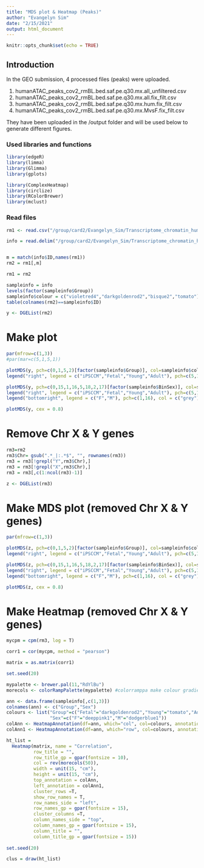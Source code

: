 ```yaml
---
title: "MDS plot & Heatmap (Peaks)"
author: "Evangelyn Sim"
date: "2/15/2021"
output: html_document
---
```


```r
knitr::opts_chunk$set(echo = TRUE)
```




## Introduction

In the GEO submission, 4 processed files (peaks) were uploaded. 

1. humanATAC_peaks_cov2_rmBL.bed.saf.pe.q30.mx.all_unfiltered.csv
2. humanATAC_peaks_cov2_rmBL.bed.saf.pe.q30.mx.all.fix_filt.csv
3. humanATAC_peaks_cov2_rmBL.bed.saf.pe.q30.mx.hum.fix_filt.csv
4. humanATAC_peaks_cov2_rmBL.bed.saf.pe.q30.mx.MvsF.fix_filt.csv


They have been uploaded in the /output folder and will be used below to generate different figures.



### Used libraries and functions

```r
library(edgeR)
library(limma)
library(Glimma)
library(gplots)

library(ComplexHeatmap)
library(circlize)
library(RColorBrewer)
library(mclust)

```


### Read files 
```r

rm1 <- read.csv("/group/card2/Evangelyn_Sim/Transcriptome_chromatin_human/Sequencing_ATAC_RNA/GITHUB/Human_Development_ATACseq_bulk/output/humanATAC_peaks_cov2_rmBL.bed.saf.pe.q30.mx.all.fix_filt.csv", row.names = 1)

info = read.delim("/group/card2/Evangelyn_Sim/Transcriptome_chromatin_human/Sequencing_ATAC_RNA/GITHUB/Human_Development_ATACseq_bulk/output/ATACseq_samplesheet.txt", header = TRUE, sep = "\t")


m = match(info$ID,names(rm1))
rm2 = rm1[,m]

rm1 = rm2

sampleinfo = info
levels(factor(sampleinfo$Group))
sampleinfo$colour = c("violetred4","darkgoldenrod2","bisque2","tomato")[factor(sampleinfo$Group)]
table(colnames(rm2)==sampleinfo$ID)

y <- DGEList(rm2)

```

# Make plot

```r

par(mfrow=c(1,3))
#par(mar=c(5,1,5,1))

plotMDS(y, pch=c(0,1,5,2)[factor(sampleinfo$Group)], col=sampleinfo$colour, cex = 2)
legend("right", legend = c("iPSCCM","Fetal","Young","Adult"), pch=c(5,1,2,0), col = c("bisque2","darkgoldenrod2","tomato","violetred4"), cex=1)

plotMDS(y, pch=c(0,15,1,16,5,18,2,17)[factor(sampleinfo$BinSex)], col=sampleinfo$colour, cex = 2)
legend("right", legend = c("iPSCCM","Fetal","Young","Adult"), pch=c(5,1,2,0), col = c("bisque2","darkgoldenrod2","tomato","violetred4"), cex=1)
legend("bottomright", legend = c("F","M"), pch=c(1,16), col = c("grey"), cex=1)

plotMDS(y, cex = 0.8)


```


# Remove Chr X & Y genes

```r

rm3=rm2
rm3$Chr= gsub(".*_|:.*$", "", rownames(rm3))
rm3 = rm3[!grepl("Y",rm3$Chr),]
rm3 = rm3[!grepl("X",rm3$Chr),]
rm3 = rm3[,c(1:ncol(rm3)-1)]

z <- DGEList(rm3)

```

# Make MDS plot (removed Chr X & Y genes)

```r

par(mfrow=c(1,3))

plotMDS(z, pch=c(0,1,5,2)[factor(sampleinfo$Group)], col=sampleinfo$colour, cex = 2)
legend("right", legend = c("iPSCCM","Fetal","Young","Adult"), pch=c(5,1,2,0), col = c("bisque2","darkgoldenrod2","tomato","violetred4"), cex=1)

plotMDS(z, pch=c(0,15,1,16,5,18,2,17)[factor(sampleinfo$BinSex)], col=sampleinfo$colour, cex = 2)
legend("right", legend = c("iPSCCM","Fetal","Young","Adult"), pch=c(5,1,2,0), col = c("bisque2","darkgoldenrod2","tomato","violetred4"), cex=1)
legend("bottomright", legend = c("F","M"), pch=c(1,16), col = c("grey"), cex=1)

plotMDS(z, cex = 0.8)


```


# Make Heatmap (removed Chr X & Y genes)

```r

mycpm = cpm(rm3, log = T)

corr1 = cor(mycpm, method = "pearson")

matrix = as.matrix(corr1)

set.seed(20)

mypalette <- brewer.pal(11,"RdYlBu")
morecols <- colorRampPalette(mypalette) #colorramppa make colour gradient

ann <- data.frame(sampleinfo[,c(1,3)])
colnames(ann) <- c("Group","Sex")
colours <- list("Group"=c("Fetal"="darkgoldenrod2","Young"="tomato","Adult"="violetred4", "hiPSCCM"="bisque2" ),
                "Sex"=c("F"="deeppink1","M"="dodgerblue1"))
colAnn <- HeatmapAnnotation(df=ann, which="col", col=colours, annotation_width=unit(c(1, 4), "cm"), gap=unit(1, "mm"))
colAnn1 <- HeatmapAnnotation(df=ann, which="row", col=colours, annotation_width=unit(c(1, 4), "cm"), gap=unit(1, "mm"))

```

```r

ht_list = 
  Heatmap(matrix, name = "Correlation",
          row_title = "",
          row_title_gp = gpar(fontsize = 10),
          col = rev(morecols(50)),
          width = unit(15, "cm"),
          height = unit(15, "cm"),
          top_annotation = colAnn,
          left_annotation = colAnn1,
          cluster_rows =T,
          show_row_names = T,
          row_names_side = "left",
          row_names_gp = gpar(fontsize = 15),
          cluster_columns =T,
          column_names_side = "top",
          column_names_gp = gpar(fontsize = 15),  
          column_title = "", 
          column_title_gp = gpar(fontsize = 15))
 
set.seed(20)

clus = draw(ht_list)


```

